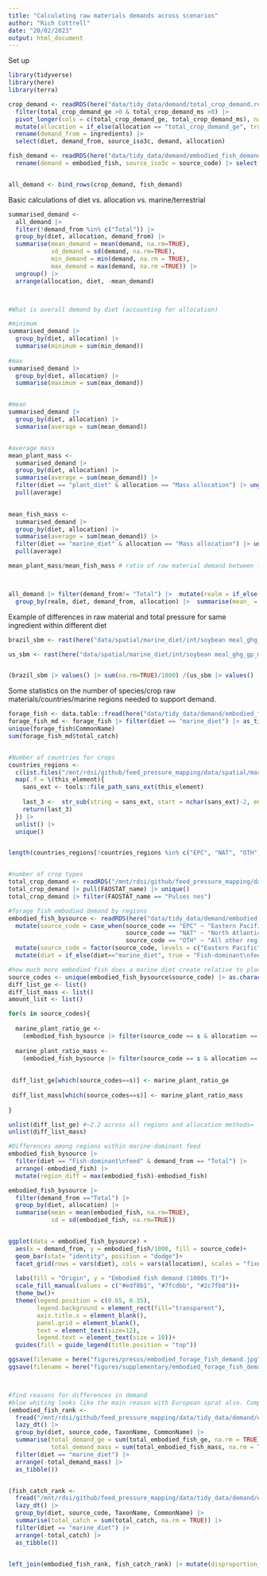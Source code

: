 ```yaml
---
title: "Calculating raw materials demands across scenarios"
author: "Rich Cottrell"
date: "20/02/2023"
output: html_document
---
```


Set up
```r

library(tidyverse)
library(here)
library(terra)

```

```r

crop_demand <- readRDS(here("data/tidy_data/demand/total_crop_demand.rds")) |> 
  filter(total_crop_demand_ge >0 & total_crop_demand_ms >0) |> 
  pivot_longer(cols = c(total_crop_demand_ge, total_crop_demand_ms), names_to = "allocation", values_to = "demand")|> 
  mutate(allocation = if_else(allocation == "total_crop_demand_ge", true = "Energetic allocation", false = "Mass allocation")) |> 
  rename(demand_from = ingredients) |> 
  select(diet, demand_from, source_iso3c, demand, allocation)

fish_demand <- readRDS(here("data/tidy_data/demand/embodied_fish_demand_by_source_diet.rds")) |> 
  rename(demand = embodied_fish, source_iso3c = source_code) |> select(diet, demand_from, source_iso3c, demand, allocation)


all_demand <- bind_rows(crop_demand, fish_demand)

```



Basic calculations of diet vs. allocation vs. marine/terrestrial
```r

summarised_demand <- 
  all_demand |> 
  filter(!demand_from %in% c("Total")) |> 
  group_by(diet, allocation, demand_from) |> 
  summarise(mean_demand = mean(demand, na.rm=TRUE), 
            sd_demand = sd(demand, na.rm=TRUE),
            min_demand = min(demand, na.rm = TRUE),
            max_demand = max(demand, na.rm =TRUE)) |> 
  ungroup() |> 
  arrange(allocation, diet, -mean_demand)



#What is overall demand by diet (accounting for allocation)

#minimum
summarised_demand |> 
  group_by(diet, allocation) |> 
  summarise(minimum = sum(min_demand))
  
#max
summarised_demand |> 
  group_by(diet, allocation) |> 
  summarise(maximum = sum(max_demand))


#mean
summarised_demand |> 
  group_by(diet, allocation) |> 
  summarise(average = sum(mean_demand))


#average mass
mean_plant_mass <- 
  summarised_demand |> 
  group_by(diet, allocation) |> 
  summarise(average = sum(mean_demand)) |> 
  filter(diet == "plant_diet" & allocation == "Mass allocation") |> ungroup() |> 
  pull(average)
  

mean_fish_mass <- 
  summarised_demand |> 
  group_by(diet, allocation) |> 
  summarise(average = sum(mean_demand)) |> 
  filter(diet == "marine_diet" & allocation == "Mass allocation") |> ungroup() |> 
  pull(average)

mean_plant_mass/mean_fish_mass # ratio of raw material demand between fish- and plant-dominant feeds



all_demand |> filter(demand_from!= "Total") |>  mutate(realm = if_else(demand_from %in% c("Fishmeal", "Fish oil"), true = "marine", false = "terrestrial")) |> 
  group_by(realm, diet, demand_from, allocation) |>  summarise(mean_ = mean(demand)) |> ungroup() |>  group_by(realm, diet, allocation) |> summarise(sum_mean = sum(mean_)) |> arrange(diet, allocation, realm)
```

Example of differences in raw material and total pressure for same ingredient within different diet
```r

brazil_sbm <- rast(here("data/spatial/marine_diet/int/soybean meal_ghg_gp_mass_allocation_BRA.tif"))

us_sbm <- rast(here("data/spatial/marine_diet/int/soybean meal_ghg_gp_mass_allocation_USA.tif"))


(brazil_sbm |> values() |> sum(na.rm=TRUE)/1000) /(us_sbm |> values() |> sum(na.rm=TRUE)/1000)

```


Some statistics on the number of species/crop raw materials/countries/marine regions needed to support demand. 

```r
forage_fish <- data.table::fread(here("data/tidy_data/demand/embodied_fish_per_cell.csv"))
forage_fish_md <- forage_fish |> filter(diet == "marine_diet") |> as_tibble()
unique(forage_fish$CommonName)
sum(forage_fish_md$total_catch)


#Number of countries for crops
countries_regions <-
  c(list.files("/mnt/rdsi/github/feed_pressure_mapping/data/spatial/marine_diet/pressures", full.names = TRUE), list.files("/mnt/rdsi/github/feed_pressure_mapping/data/spatial/plant_diet/pressures", full.names = TRUE)) |>
  map(.f = \(this_element){
    sans_ext <- tools::file_path_sans_ext(this_element)
    
    last_3 <-  str_sub(string = sans_ext, start = nchar(sans_ext)-2, end = nchar(sans_ext))
    return(last_3)
  }) |> 
  unlist() |> 
  unique() 


length(countries_regions[!countries_regions %in% c("EPC", "NAT", "OTH")]) # 18 countries used and 3 marine regions


#number of crop types
total_crop_demand <- readRDS("/mnt/rdsi/github/feed_pressure_mapping/data/tidy_data/demand/total_crop_demand.rds") 
total_crop_demand |> pull(FAOSTAT_name) |> unique()
total_crop_demand |> filter(FAOSTAT_name == "Pulses nes")

#forage fish embodied demand by regions
embodied_fish_bysource <- readRDS(here("data/tidy_data/demand/embodied_fish_demand_by_source_diet.rds")) |> 
  mutate(source_code = case_when(source_code == "EPC" ~ "Eastern Pacific",
                                 source_code == "NAT" ~ "North Atlantic",
                                 source_code == "OTH" ~ "All other regions")) |> 
  mutate(source_code = factor(source_code, levels = c("Eastern Pacific", "North Atlantic", "All other regions"))) |> 
  mutate(diet = if_else(diet=="marine_diet", true = "Fish-dominant\nfeed", false = "Plant-dominant\nfeed"))

#how much more embodied fish does a marine diet create relative to plant?
source_codes <- unique(embodied_fish_bysource$source_code) |> as.character()
diff_list_ge <- list()
diff_list_mass <- list()
amount_list <- list()

for(s in source_codes){
 
  marine_plant_ratio_ge <-  
    (embodied_fish_bysource |> filter(source_code == s & allocation == "Energetic allocation" & diet == "Fish-dominant\nfeed" & demand_from == "Total") |> pull(embodied_fish))/(embodied_fish_bysource |> filter(source_code == s & allocation == "Energetic allocation" & diet == "Plant-dominant\nfeed" & demand_from == "Total") |> pull(embodied_fish))
  
  marine_plant_ratio_mass <-  
    (embodied_fish_bysource |> filter(source_code == s & allocation == "Mass allocation" & diet == "Fish-dominant\nfeed" & demand_from == "Total") |> pull(embodied_fish))/(embodied_fish_bysource |> filter(source_code == s & allocation == "Mass allocation" & diet == "Plant-dominant\nfeed" & demand_from == "Total") |> pull(embodied_fish))
  
  
 diff_list_ge[which(source_codes==s)] <- marine_plant_ratio_ge
 
 diff_list_mass[which(source_codes==s)] <- marine_plant_ratio_mass
 
}

unlist(diff_list_ge) #~2.2 across all regions and allocation methods=
unlist(diff_list_mass)

#Differences among regions within marine-dominant feed
embodied_fish_bysource |> 
  filter(diet == "Fish-dominant\nfeed" & demand_from == "Total") |> 
  arrange(-embodied_fish) |> 
  mutate(region_diff = max(embodied_fish)-embodied_fish)

embodied_fish_bysource |>
  filter(demand_from =="Total") |> 
  group_by(diet, allocation) |> 
  summarise(mean = mean(embodied_fish, na.rm=TRUE),
            sd = sd(embodied_fish, na.rm=TRUE))


ggplot(data = embodied_fish_bysource) +
  aes(x = demand_from, y = embodied_fish/1000, fill = source_code)+
  geom_bar(stat= "identity", position = "dodge")+
  facet_grid(rows = vars(diet), cols = vars(allocation), scales = "fixed")+
  
  labs(fill = "Origin", y = "Embodied fish demand (1000s T)")+
  scale_fill_manual(values = c("#edf8b1", "#7fcdbb", "#2c7fb8"))+
  theme_bw()+
  theme(legend.position = c(0.65, 0.35),
        legend.background = element_rect(fill="transparent"), 
        axis.title.x = element_blank(),
        panel.grid = element_blank(), 
        text = element_text(size=12),
        legend.text = element_text(size = 10))+
  guides(fill = guide_legend(title.position = "top"))

ggsave(filename = here("figures/presos/embodied_forage_fish_demand.jpg"), device="jpg", dpi = 600, width = 18, height = 15, units="cm")
ggsave(filename = here("figures/supplementary/embodied_forage_fish_demand.jpg"), device="jpg", dpi = 600, width = 18, height = 15, units="cm")



#find reasons for differences in demand
#blue whiting looks like the main reason with European sprat also. Comparing the embodied fish versus the catch both Sprat and Whiting rank as higher in embodied fish than for catch
(embodied_fish_rank <- 
  fread("/mnt/rdsi/github/feed_pressure_mapping/data/tidy_data/demand/embodied_fish_per_cell.csv") |> 
  lazy_dt() |> 
  group_by(diet, source_code, TaxonName, CommonName) |> 
  summarise(total_demand_ge = sum(total_embodied_fish_ge, na.rm = TRUE),
            total_demand_mass = sum(total_embodied_fish_mass, na.rm = TRUE)) |> 
  filter(diet == "marine_diet") |> 
  arrange(-total_demand_mass) |> 
  as_tibble())


(fish_catch_rank <- 
  fread("/mnt/rdsi/github/feed_pressure_mapping/data/tidy_data/demand/embodied_fish_per_cell.csv") |> 
  lazy_dt() |> 
  group_by(diet, source_code, TaxonName, CommonName) |> 
  summarise(total_catch = sum(total_catch, na.rm = TRUE)) |> 
  filter(diet == "marine_diet") |> 
  arrange(-total_catch) |> 
  as_tibble())


left_join(embodied_fish_rank, fish_catch_rank) |> mutate(disproportion_mass =  total_demand_mass/total_catch) |> arrange(-disproportion_mass)
```

